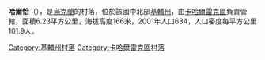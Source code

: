 {{coord|49|56|51|N|30|53|51|E|scale:30000|display=title}}

'''哈爾恰'''（{{lang-uk|Халча}}），是[[烏克蘭|烏克蘭]]的村落，位於該國中北部[[基輔州|基輔州]]，由[[卡哈爾雷克區|卡哈爾雷克區]]負責管轄，面積6.23平方公里，海拔高度166米，2001年人口634，人口密度每平方公里101.9人。

{{DEFAULTSORT:Халча}}
[[Category:基輔州村落|Category:基輔州村落]]
[[Category:卡哈爾雷克區村落|Category:卡哈爾雷克區村落]]


{{Kiev-geo-stub}}